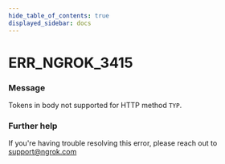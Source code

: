 ```yaml
---
hide_table_of_contents: true
displayed_sidebar: docs
---
```



# ERR_NGROK_3415

### Message
Tokens in body not supported for HTTP method ``TYP``.

<ErrorDetails error='err_ngrok_3415' />


### Further help
If you're having trouble resolving this error, please reach out to [support@ngrok.com](mailto:support@ngrok.com?subject=Help%20with%20ERR_NGROK_3415)

